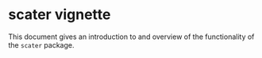 scater vignette
========================================================

This document gives an introduction to and overview of the functionality of the `scater` package.


